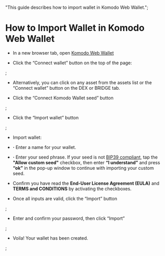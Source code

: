   "This guide describes how to import wallet in Komodo Web Wallet.";


# How to Import Wallet in Komodo Web Wallet

*   In a new browser tab, open [Komodo Web Wallet](https://app.komodoplatform.com/#/wallet)

*   Click the “Connect wallet” button on the top of the page:

<OptimizedImage title=" How to Import Wallet in Komodo Web Wallet" src={howToImportWallet1} alt=" How to Import Wallet in Komodo Web Wallet" />;

*   Alternatively, you can click on any asset from the assets list or the “Connect wallet” button on the DEX or BRIDGE tab.

*   Click the “Connect Komodo Wallet seed” button

<OptimizedImage title=" How to Import Wallet in Komodo Web Wallet" src={howToImportWallet2} alt=" How to Import Wallet in Komodo Web Wallet" />;

*   Click the “Import wallet” button

<OptimizedImage title=" How to Import Wallet in Komodo Web Wallet" src={howToImportWallet3} alt=" How to Import Wallet in Komodo Web Wallet" />;

*   Import wallet:

*   **·** Enter a name for your wallet.

*   **·** Enter your seed phrase. If your seed is not [BIP39 compliant](https://github.com/bitcoin/bips/blob/master/bip-0039.mediawiki), tap the **"Allow custom seed"** checkbox, then enter **“I understand”** and press **“ok”** in the pop-up window to continue with importing your custom seed.

*   Confirm you have read the **End-User License Agreement (EULA)** and **TERMS and CONDITIONS** by activating the checkboxes.

*   Once all inputs are valid, click the “Import” button

<OptimizedImage title=" How to Import Wallet in Komodo Web Wallet" src={howToImportWallet4} alt=" How to Import Wallet in Komodo Web Wallet" />;

*   Enter and confirm your password, then click “Import”

<OptimizedImage title=" How to Import Wallet in Komodo Web Wallet" src={howToImportWallet5} alt=" How to Import Wallet in Komodo Web Wallet" />;

*   Voila! Your wallet has been created.

<OptimizedImage title=" How to Import Wallet in Komodo Web Wallet" src={howToImportWallet6} alt=" How to Import Wallet in Komodo Web Wallet" />;
